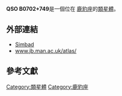 {{Galaxy
  | name = [[QSO|QSO]] B0702+749
  | image =
  | epoch = [[J2000|J2000]]
  | ra = {{RA|07|09|17.70}}<ref name="ned">{{cite web
  | title=NASA/IPAC Extragalactic Database
  | work=Results for QSO B0702+749
  | url=http://nedwww.ipac.caltech.edu/
  | accessdate=2006-10-26
  | archive-date=2011-05-14
  | archive-url=https://web.archive.org/web/20110514100451/http://nedwww.ipac.caltech.edu/
  | dead-url=no
  }}</ref>
  | dec = {{DEC| +74|49|25.2}}<ref name="ned" />
  | constellation name = [[鹿豹座|鹿豹座]]
  | z = 0.292 [[kilometer|km]]/[[second|s]]<ref name="ned" />
  | type = rG<ref name="ned" />
  | dist_ly = 717.552 [[ly|ly]] (220 [[kpc|kpc]]) 
  | appmag_v = 17.5
  | size_v = 
  | notes = First quasar discovered
  | names = [[LEDA|LEDA]] 2821895 , [[3C星表|3C]] 173.1 
}}

'''QSO B0702+749 '''是一個位在 [[鹿豹座|鹿豹座]]的[[類星體|類星體]]。
== 外部連結 ==

* [http://simbad.u-strasbg.fr/simbad/sim-id?protocol=html&Ident=QSO+B0702%2B749&NbIdent=1&Radius=2&Radius.unit=arcmin&submit=submit+id Simbad]
* [http://www.jb.man.ac.uk/atlas/object/3C173P1.html www.jb.man.ac.uk/atlas/]{{Wayback|url=http://www.jb.man.ac.uk/atlas/object/3C173P1.html |date=20080508232945 }}
== 參考文獻 ==

{{reflist}}

{{類星體小作品}}

[[Category:類星體|Category:類星體]]
[[Category:鹿豹座|Category:鹿豹座]]